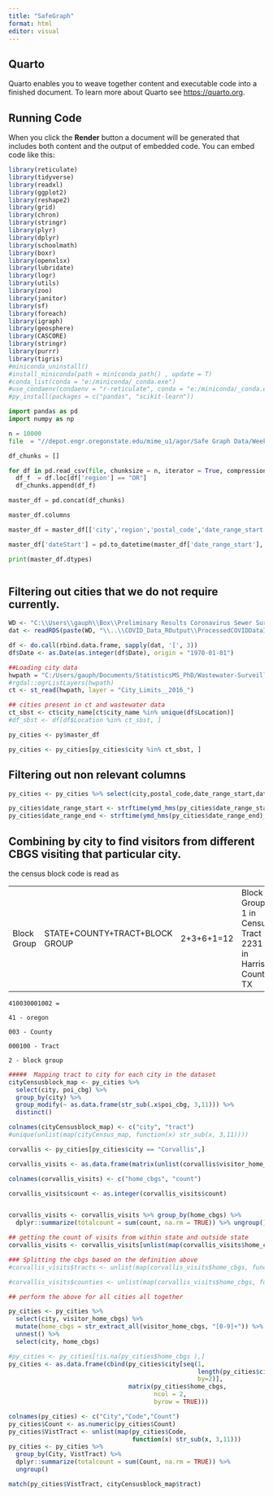 ```yaml
---
title: "SafeGraph"
format: html
editor: visual
---
```


## Quarto

Quarto enables you to weave together content and executable code into a finished document. To learn more about Quarto see <https://quarto.org>.

## Running Code

When you click the **Render** button a document will be generated that includes both content and the output of embedded code. You can embed code like this:

```r
library(reticulate)
library(tidyverse) 
library(readxl)
library(ggplot2) 
library(reshape2) 
library(grid) 
library(chron) 
library(stringr) 
library(plyr) 
library(dplyr) 
library(schoolmath) 
library(boxr) 
library(openxlsx) 
library(lubridate)
library(logr)
library(utils)
library(zoo)
library(janitor)
library(sf)
library(foreach)
library(igraph)
library(geosphere)
library(CASCORE)
library(stringr)
library(purrr)
library(tigris)
#miniconda_uninstall()
#install_miniconda(path = miniconda_path() , update = T)
#conda_list(conda = "e:/miniconda/_conda.exe")
#use_condaenv(condaenv = "r-reticulate", conda = "e:/miniconda/_conda.exe")
#py_install(packages = c("pandas", "scikit-learn"))

```

```python

import pandas as pd
import numpy as np

n = 10000
file  = "//depot.engr.oregonstate.edu/mime_u1/agor/Safe Graph Data/Weekly Patterns/2020_Weekly_Patterns/2020-01-06-weekly-patterns.csv.gz"

df_chunks = []

for df in pd.read_csv(file, chunksize = n, iterator = True, compression='gzip'):
  df_f  = df.loc[df['region'] == "OR"]
  df_chunks.append(df_f)

master_df = pd.concat(df_chunks)

master_df.columns

master_df = master_df[['city','region','postal_code','date_range_start', 'date_range_end','raw_visit_counts','raw_visitor_counts','visits_by_day', 'visits_by_each_hour', 'poi_cbg', 'visitor_home_cbgs', 'visitor_daytime_cbgs', 'visitor_country_of_origin', 'distance_from_home', 'median_dwell']]

master_df['dateStart'] = pd.to_datetime(master_df['date_range_start'], format='%Y%m%d%H%M%S')

print(master_df.dtypes)
```

``` .R
```

## Filtering out cities that we do not require currently.

```r
WD <- "C:\\Users\\gauph\\Box\\Preliminary Results Coronavirus Sewer Surveillance\\Data files\\covid data files\\TestingSandbox\\RScripts"
dat <- readRDS(paste(WD, "\\..\\COVID_Data_ROutput\\ProcessedCOVIDDataInfo.rds", sep= ""))

df <- do.call(rbind.data.frame, sapply(dat, '[', 3))
df$Date <- as.Date(as.integer(df$Date), origin = "1970-01-01")

##Loading city data
hwpath = "C:/Users/gauph/Documents/StatisticsMS_PhD/Wastewater-Surveillance-OSU/RScripts/OSDLDataExtract/data.gdb"
#rgdal::ogrListLayers(hwpath)
ct <- st_read(hwpath, layer = "City_Limits__2016_")

## cities present in ct and wastewater data
ct_sbst <- ct$city_name[ct$city_name %in% unique(df$Location)]
#df_sbst <- df[df$Location %in% ct_sbst, ]

py_cities <- py$master_df

py_cities <- py_cities[py_cities$city %in% ct_sbst, ]

```

## Filtering out non relevant columns 

```r
py_cities <- py_cities %>% select(city,postal_code,date_range_start,date_range_end,raw_visit_counts,raw_visitor_counts,poi_cbg,visitor_home_cbgs,visitor_daytime_cbgs,distance_from_home,median_dwell)

py_cities$date_range_start <- strftime(ymd_hms(py_cities$date_range_start),format="%Y-%m-%d")
py_cities$date_range_end <- strftime(ymd_hms(py_cities$date_range_end),format="%Y-%m-%d")


```

## Combining by city to find visitors from different CBGS visiting that particular city.

the census block code is read as

|             |                                |            |                                                         |              |
|-------------|--------------------------------|------------|---------------------------------------------------------|--------------|
| Block Group | STATE+COUNTY+TRACT+BLOCK GROUP | 2+3+6+1=12 | Block Group 1 in Census Tract 2231 in Harris County, TX | 482012231001 |

```         
410030001002 =  

41 - oregon

003 - County

000100 - Tract

2 - block group

```

```r

#####  Mapping tract to city for each city in the dataset
cityCensusblock_map <- py_cities %>% 
  select(city, poi_cbg) %>% 
  group_by(city) %>%
  group_modify(~ as.data.frame(str_sub(.x$poi_cbg, 3,11))) %>%
  distinct()

colnames(cityCensusblock_map) <- c("city", "tract")
#unique(unlist(map(cityCensus_map, function(x) str_sub(x, 3,11))))

```

```r

corvallis <- py_cities[py_cities$city == "Corvallis",]

corvallis_visits <- as.data.frame(matrix(unlist(corvallis$visitor_home_cbgs %>% map(function(x) str_extract_all(x, "[0-9]+")[[1]])), ncol = 2, byrow = TRUE))

colnames(corvallis_visits) <- c("home_cbgs", "count")

corvallis_visits$count <- as.integer(corvallis_visits$count)


corvallis_visits <- corvallis_visits %>% group_by(home_cbgs) %>%
  dplyr::summarize(totalcount = sum(count, na.rm = TRUE)) %>% ungroup()

## getting the count of visits from within state and outside state
corvallis_visits <- corvallis_visits[unlist(map(corvallis_visits$home_cbgs, function(x) str_sub(x, 1,2))) =="41",]

### Splitting the cbgs based on the definition above
#corvallis_visits$tracts <- unlist(map(corvallis_visits$home_cbgs, function(x) str_sub(x, 6,11)))

#corvallis_visits$counties <- unlist(map(corvallis_visits$home_cbgs, function(x) str_sub(x, 3,5)))


```

```r

## perform the above for all cities all together

py_cities <- py_cities %>% 
  select(city, visitor_home_cbgs) %>%
  mutate(home_cbgs = str_extract_all(visitor_home_cbgs, "[0-9]+")) %>%
  unnest() %>%
  select(city, home_cbgs)

#py_cities <- py_cities[!is.na(py_cities$home_cbgs ),]
py_cities <- as.data.frame(cbind(py_cities$city[seq(1, 
                                                    length(py_cities$city), 
                                                    by=2)], 
                                 matrix(py_cities$home_cbgs, 
                                        ncol = 2, 
                                        byrow = TRUE)))

colnames(py_cities) <- c("City","Code","Count")
py_cities$Count <- as.numeric(py_cities$Count)
py_cities$VistTract <- unlist(map(py_cities$Code,
                                  function(x) str_sub(x, 3,11)))
py_cities <- py_cities %>%
  group_by(City, VistTract) %>%
  dplyr::summarize(totalcount = sum(Count, na.rm = TRUE)) %>% 
  ungroup()

match(py_cities$VistTract, cityCensusblock_map$tract)
```

```r



```

```python

```
